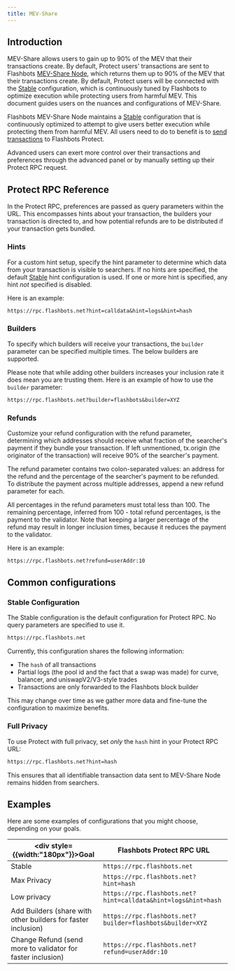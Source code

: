 ```yaml
---
title: MEV-Share
---
```



## Introduction
MEV-Share allows users to gain up to 90% of the MEV that their transactions create. By default, Protect users' transactions are sent to Flashbots [MEV-Share Node](/flashbots-mev-share/overview), which returns them up to 90% of the MEV that their transactions create. By default, Protect users will be connected with the [Stable](/flashbots-protect/mev-share#stable-configuration) configuration, which is continuously tuned by Flashbots to optimize execution while protecting users from harmful MEV. This document guides users on the nuances and configurations of MEV-Share.

Flashbots MEV-Share Node maintains a [Stable](/flashbots-protect/mev-share#stable-configuration) configuration that is continuously optimized to attempt to give users better execution while protecting them from harmful MEV. All users need to do to benefit is to [send transactions](/docs/flashbots-protect/quick-start) to Flashbots Protect.

Advanced users can exert more control over their transactions and preferences through the advanced panel or by manually setting up their Protect RPC request.

<ProtectButtonSelector />

## Protect RPC Reference

In the Protect RPC, preferences are passed as query parameters within the URL. This encompasses hints about your transaction, the builders your transaction is directed to, and how potential refunds are to be distributed if your transaction gets bundled.

### Hints

For a custom hint setup, specify the hint parameter to determine which data from your transaction is visible to searchers. If no hints are specified, the default [Stable](/flashbots-protect/mev-share#stable-configuration) hint configuration is used. If one or more hint is specified, any hint _not_ specified is disabled.

<HintsTable />

Here is an example:

```txt
https://rpc.flashbots.net?hint=calldata&hint=logs&hint=hash
```

### Builders

To specify which builders will receive your transactions, the `builder` parameter can be specified multiple times. The below builders are supported.

<Builders />

Please note that while adding other builders increases your inclusion rate it does mean you are trusting them. Here is an example of how to use the `builder` parameter:

```txt
https://rpc.flashbots.net?builder=flashbots&builder=XYZ
```

### Refunds

Customize your refund configuration with the refund parameter, determining which addresses should receive what fraction of the searcher's payment if they bundle your transaction. If left unmentioned, tx.origin (the originator of the transaction) will receive 90% of the searcher's payment.

The refund parameter contains two colon-separated values: an address for the refund and the percentage of the searcher's payment to be refunded. To distribute the payment across multiple addresses, append a new refund parameter for each.

All percentages in the refund parameters must total less than 100. The remaining percentage, inferred from 100 - total refund percentages, is the payment to the validator. Note that keeping a larger percentage of the refund may result in longer inclusion times, because it reduces the payment to the validator.

Here is an example:

```txt
https://rpc.flashbots.net?refund=userAddr:10
```

## Common configurations

### Stable Configuration

The Stable configuration is the default configuration for Protect RPC. No query parameters are specified to use it.

```txt
https://rpc.flashbots.net
```

Currently, this configuration shares the following information:
* The `hash` of all transactions
* Partial logs (the pool id and the fact that a swap was made) for curve, balancer, and uniswapV2/V3-style trades
* Transactions are only forwarded to the Flashbots block builder

This may change over time as we gather more data and fine-tune the configuration to maximize benefits.

### Full Privacy

To use Protect with full privacy, set _only_ the `hash` hint in your Protect RPC URL:

```txt
https://rpc.flashbots.net?hint=hash
```

This ensures that all identifiable transaction data sent to MEV-Share Node remains hidden from searchers.

## Examples

Here are some examples of configurations that you might choose, depending on your goals.

| <div style={{width:"180px"}}>Goal</div>  | Flashbots Protect RPC URL |
| - | - |
| Stable | `https://rpc.flashbots.net` |
| Max Privacy | `https://rpc.flashbots.net?hint=hash` |
| Low privacy | `https://rpc.flashbots.net?hint=calldata&hint=logs&hint=hash` |
| Add Builders (share with other builders for faster inclusion) | `https://rpc.flashbots.net?builder=flashbots&builder=XYZ` |
| Change Refund (send more to validator for faster inclusion) | `https://rpc.flashbots.net?refund=userAddr:10` |
